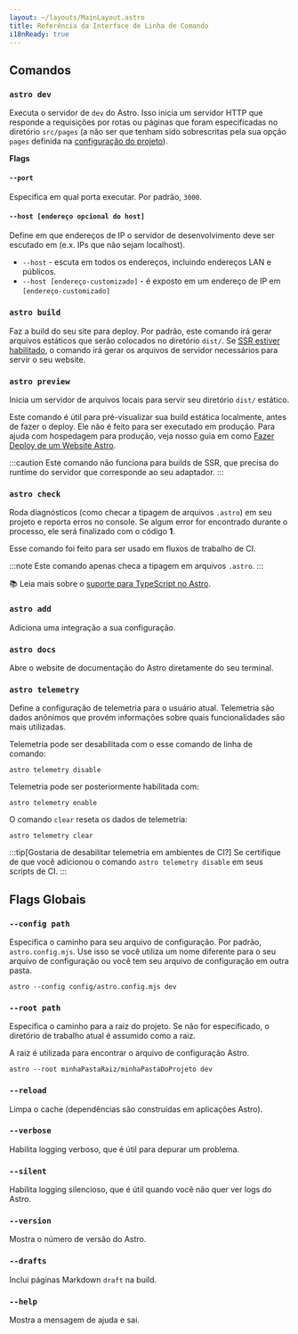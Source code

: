 ```yaml
---
layout: ~/layouts/MainLayout.astro
title: Referência da Interface de Linha de Comando
i18nReady: true
---
```


## Comandos

### `astro dev`

Executa o servidor de `dev` do Astro. Isso inicia um servidor HTTP que responde a requisições por rotas ou páginas que foram especificadas no diretório `src/pages` (a não ser que tenham sido sobrescritas pela sua opção `pages` definida na [configuração do projeto](/pt-br/reference/configuration-reference/)).


**Flags**

#### `--port`

Especifica em qual porta executar. Por padrão, `3000`.

#### `--host [endereço opcional do host]`

Define em que endereços de IP o servidor de desenvolvimento deve ser escutado em (e.x. IPs que não sejam localhost).
- `--host` - escuta em todos os endereços, incluindo endereços LAN e públicos.
- `--host [endereço-customizado]` - é exposto em um endereço de IP em `[endereço-customizado]`

### `astro build`

Faz a build do seu site para deploy. Por padrão, este comando irá gerar arquivos estáticos que serão colocados no diretório `dist/`. Se [SSR estiver habilitado](/pt-br/guides/server-side-rendering/), o comando irá gerar os arquivos de servidor necessários para servir o seu website.

### `astro preview`

Inicia um servidor de arquivos locais para servir seu diretório `dist/` estático.

Este comando é útil para pré-visualizar sua build estática localmente, antes de fazer o deploy. Ele não é feito para ser executado em produção. Para ajuda com hospedagem para produção, veja nosso guia em como [Fazer Deploy de um Website Astro](/pt-br/guides/deploy/).

:::caution
Este comando não funciona para builds de SSR, que precisa do runtime do servidor que corresponde ao seu adaptador.
:::


### `astro check`

Roda diagnósticos (como checar a tipagem de arquivos `.astro`) em seu projeto e reporta erros no console. Se algum error for encontrado durante o processo, ele será finalizado com o código **1**.

Esse comando foi feito para ser usado em fluxos de trabalho de CI.

:::note
Este comando apenas checa a tipagem em arquivos `.astro`.
:::

📚 Leia mais sobre o [suporte para TypeScript no Astro](/pt-br/guides/typescript/).

### `astro add`

Adiciona uma integração a sua configuração.

### `astro docs`

Abre o website de documentação do Astro diretamente do seu terminal.

### `astro telemetry`

Define a configuração de telemetria para o usuário atual. Telemetria são dados anônimos que provém informações sobre quais funcionalidades são mais utilizadas.

Telemetria pode ser desabilitada com o esse comando de linha de comando:


```shell
astro telemetry disable
```

Telemetria pode ser posteriormente habilitada com:

```shell
astro telemetry enable
```

O comando `clear` reseta os dados de telemetria:

```shell
astro telemetry clear
```

:::tip[Gostaria de desabilitar telemetria em ambientes de CI?]
Se certifique de que você adicionou o comando `astro telemetry disable` em seus scripts de CI.
:::

## Flags Globais

### `--config path`

Especifica o caminho para seu arquivo de configuração. Por padrão, `astro.config.mjs`. Use isso se você utiliza um nome diferente para o seu arquivo de configuração ou você tem seu arquivo de configuração em outra pasta.

```shell
astro --config config/astro.config.mjs dev
```

### `--root path`

Especifica o caminho para a raiz do projeto. Se não for especificado, o diretório de trabalho atual é assumido como a raiz.

A raiz é utilizada para encontrar o arquivo de configuração Astro.

```shell
astro --root minhaPastaRaiz/minhaPastaDoProjeto dev
```

### `--reload`

Limpa o cache (dependências são construídas em aplicações Astro).

### `--verbose`

Habilita logging verboso, que é útil para depurar um problema.

### `--silent`

Habilita logging silencioso, que é útil quando você não quer ver logs do Astro.

### `--version`

Mostra o número de versão do Astro.

### `--drafts`

Inclui páginas Markdown `draft` na build.

### `--help`

Mostra a mensagem de ajuda e sai.
